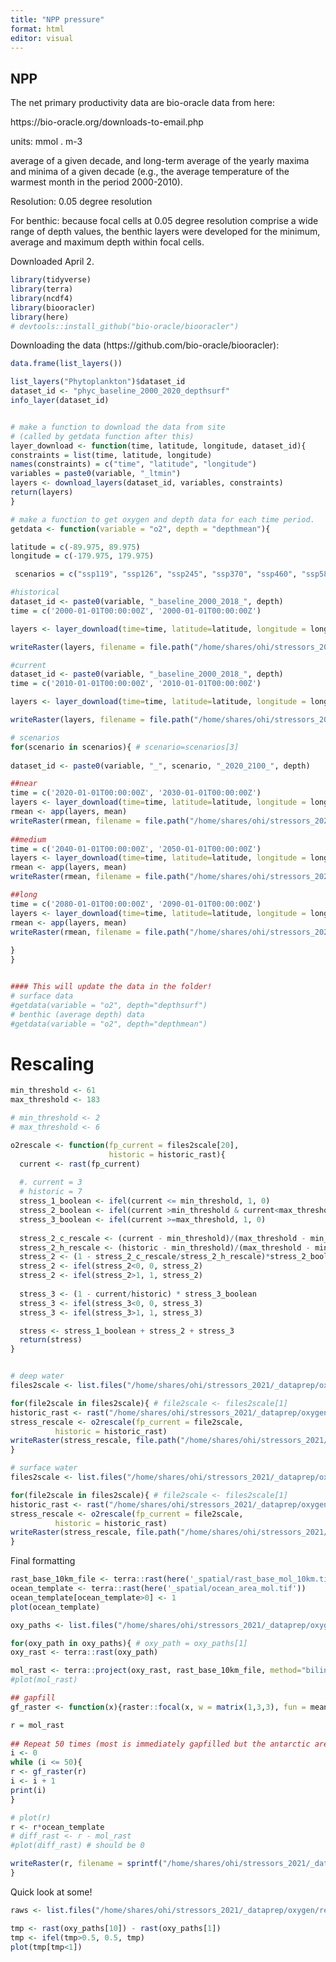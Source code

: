 ```yaml
---
title: "NPP pressure"
format: html
editor: visual
---
```


## NPP

The net primary productivity data are bio-oracle data from here:

https://bio-oracle.org/downloads-to-email.php

units: mmol . m-3		

average of a given decade, and long-term average of the yearly maxima and minima of a given decade (e.g., the average temperature of the warmest month in the period 2000-2010).

Resolution: 0.05 degree resolution

For benthic:  because focal cells at 0.05 degree resolution comprise a wide range of depth values, the benthic layers were developed for the minimum, average and maximum depth within focal cells.


Downloaded April 2.
```r
library(tidyverse)
library(terra)
library(ncdf4)
library(biooracler)
library(here)
# devtools::install_github("bio-oracle/biooracler")
```

Downloading the data (https://github.com/bio-oracle/biooracler):

```r
data.frame(list_layers())

list_layers("Phytoplankton")$dataset_id
dataset_id <- "phyc_baseline_2000_2020_depthsurf"
info_layer(dataset_id)


# make a function to download the data from site
# (called by getdata function after this)
layer_download <- function(time, latitude, longitude, dataset_id){
constraints = list(time, latitude, longitude)
names(constraints) = c("time", "latitude", "longitude")
variables = paste0(variable, "_ltmin")
layers <- download_layers(dataset_id, variables, constraints)
return(layers)
}

# make a function to get oxygen and depth data for each time period.
getdata <- function(variable = "o2", depth = "depthmean"){

latitude = c(-89.975, 89.975)
longitude = c(-179.975, 179.975)

 scenarios = c("ssp119", "ssp126", "ssp245", "ssp370", "ssp460", "ssp585")

#historical
dataset_id <- paste0(variable, "_baseline_2000_2018_", depth)
time = c('2000-01-01T00:00:00Z', '2000-01-01T00:00:00Z')

layers <- layer_download(time=time, latitude=latitude, longitude = longitude, dataset_id = dataset_id)

writeRaster(layers, filename = file.path("/home/shares/ohi/stressors_2021/_dataprep/oxygen/raw", paste0(variable, "-", depth, "_hist_hist.tif")), overwrite=TRUE)

#current
dataset_id <- paste0(variable, "_baseline_2000_2018_", depth)
time = c('2010-01-01T00:00:00Z', '2010-01-01T00:00:00Z')

layers <- layer_download(time=time, latitude=latitude, longitude = longitude, dataset_id = dataset_id)

writeRaster(layers, filename = file.path("/home/shares/ohi/stressors_2021/_dataprep/oxygen/raw", paste0(variable, "-", depth, "_current_current.tif")), overwrite=TRUE)

# scenarios
for(scenario in scenarios){ # scenario=scenarios[3]
  
dataset_id <- paste0(variable, "_", scenario, "_2020_2100_", depth)

##near
time = c('2020-01-01T00:00:00Z', '2030-01-01T00:00:00Z')
layers <- layer_download(time=time, latitude=latitude, longitude = longitude, dataset_id = dataset_id)
rmean <- app(layers, mean)
writeRaster(rmean, filename = file.path("/home/shares/ohi/stressors_2021/_dataprep/oxygen/raw", paste0(variable, "-", depth, "_", scenario, "_near.tif")), overwrite=TRUE)
  
##medium
time = c('2040-01-01T00:00:00Z', '2050-01-01T00:00:00Z')
layers <- layer_download(time=time, latitude=latitude, longitude = longitude, dataset_id = dataset_id)
rmean <- app(layers, mean)
writeRaster(rmean, filename = file.path("/home/shares/ohi/stressors_2021/_dataprep/oxygen/raw", paste0(variable, "-", depth, "_", scenario, "_medium.tif")), overwrite=TRUE)

##long
time = c('2080-01-01T00:00:00Z', '2090-01-01T00:00:00Z')
layers <- layer_download(time=time, latitude=latitude, longitude = longitude, dataset_id = dataset_id)
rmean <- app(layers, mean)
writeRaster(rmean, filename = file.path("/home/shares/ohi/stressors_2021/_dataprep/oxygen/raw", paste0(variable, "-", depth, "_", scenario, "_long.tif")), overwrite=TRUE)
  
}
}


#### This will update the data in the folder!
# surface data
#getdata(variable = "o2", depth="depthsurf")
# benthic (average depth) data
#getdata(variable = "o2", depth="depthmean")

```

# Rescaling

```r
min_threshold <- 61 
max_threshold <- 183

# min_threshold <- 2 
# max_threshold <- 6

o2rescale <- function(fp_current = files2scale[20], 
                      historic = historic_rast){
  current <- rast(fp_current)
  
  #. current = 3
  # historic = 7
  stress_1_boolean <- ifel(current <= min_threshold, 1, 0)
  stress_2_boolean <- ifel(current >min_threshold & current<max_threshold, 1, 0)
  stress_3_boolean <- ifel(current >=max_threshold, 1, 0)
  
  stress_2_c_rescale <- (current - min_threshold)/(max_threshold - min_threshold)
  stress_2_h_rescale <- (historic - min_threshold)/(max_threshold - min_threshold)
  stress_2 <- (1 - stress_2_c_rescale/stress_2_h_rescale)*stress_2_boolean
  stress_2 <- ifel(stress_2<0, 0, stress_2)
  stress_2 <- ifel(stress_2>1, 1, stress_2)
  
  stress_3 <- (1 - current/historic) * stress_3_boolean
  stress_3 <- ifel(stress_3<0, 0, stress_3)
  stress_3 <- ifel(stress_3>1, 1, stress_3)

  stress <- stress_1_boolean + stress_2 + stress_3
  return(stress)
} 


# deep water
files2scale <- list.files("/home/shares/ohi/stressors_2021/_dataprep/oxygen/raw", pattern = "depthmean", full=TRUE)

for(file2scale in files2scale){ # file2scale <- files2scale[1]
historic_rast <- rast("/home/shares/ohi/stressors_2021/_dataprep/oxygen/raw/o2-depthmean_hist_hist.tif")
stress_rescale <- o2rescale(fp_current = file2scale, 
          historic = historic_rast)
writeRaster(stress_rescale, file.path("/home/shares/ohi/stressors_2021/_dataprep/oxygen/rescaled", basename(file2scale)), overwrite=TRUE)
}

# surface water
files2scale <- list.files("/home/shares/ohi/stressors_2021/_dataprep/oxygen/raw", pattern = "depthsurf", full=TRUE)

for(file2scale in files2scale){ # file2scale <- files2scale[1]
historic_rast <- rast("/home/shares/ohi/stressors_2021/_dataprep/oxygen/raw/o2-depthsurf_hist_hist.tif")
stress_rescale <- o2rescale(fp_current = file2scale, 
          historic = historic_rast)
writeRaster(stress_rescale, file.path("/home/shares/ohi/stressors_2021/_dataprep/oxygen/rescaled", basename(file2scale)), overwrite=TRUE)
}

```

Final formatting

```r
rast_base_10km_file <- terra::rast(here('_spatial/rast_base_mol_10km.tif'))
ocean_template <- terra::rast(here('_spatial/ocean_area_mol.tif'))
ocean_template[ocean_template>0] <- 1
plot(ocean_template)

oxy_paths <- list.files("/home/shares/ohi/stressors_2021/_dataprep/oxygen/rescaled", full=TRUE)

for(oxy_path in oxy_paths){ # oxy_path = oxy_paths[1]
oxy_rast <- terra::rast(oxy_path)

mol_rast <- terra::project(oxy_rast, rast_base_10km_file, method="bilinear", over=TRUE)
#plot(mol_rast)

## gapfill
gf_raster <- function(x){raster::focal(x, w = matrix(1,3,3), fun = mean, na.rm=TRUE, na.policy="only")}

r = mol_rast
  
## Repeat 50 times (most is immediately gapfilled but the antarctic area was persistent)
i <- 0
while (i <= 50){
r <- gf_raster(r)
i <- i + 1
print(i)
}

# plot(r)
r <- r*ocean_template
# diff_rast <- r - mol_rast
#plot(diff_rast) # should be 0 

writeRaster(r, filename = sprintf("/home/shares/ohi/stressors_2021/_dataprep/oxygen/rescaled_mol/%s", basename(oxy_path)), overwrite = TRUE)
}

```

Quick look at some!

```r
raws <- list.files("/home/shares/ohi/stressors_2021/_dataprep/oxygen/rescaled_mol", full=TRUE)

tmp <- rast(oxy_paths[10]) - rast(oxy_paths[1])
tmp <- ifel(tmp>0.5, 0.5, tmp)
plot(tmp[tmp<1])



```
